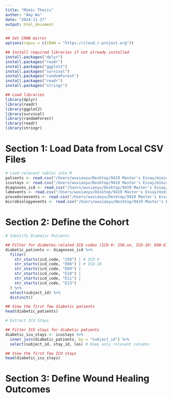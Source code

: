 ```yaml
---
title: "Mimic Thesis"
author: "Amy.Wu"
date: "2024-11-27"
output: html_document
---
```


```r
## Set CRAN mirror
options(repos = c(CRAN = "https://cloud.r-project.org"))

## Install required libraries if not already installed
install.packages("dplyr")
install.packages("readr")
install.packages("ggplot2")
install.packages("survival")
install.packages("randomForest")
install.packages("readr")
install.packages("stringr")

## Load libraries
library(dplyr)
library(readr)
library(ggplot2)
library(survival)
library(randomForest)
library(readr)
library(stringr)

```

# Section 1:  Load Data from Local CSV Files
```r
# Load relevant tables into R
patients <- read.csv("/Users/wuxiaoyu/Desktop/9419 Master's Essay/mimic-iv-3.1/hosp/patients.csv")
icustays <- read.csv("/Users/wuxiaoyu/Desktop/9419 Master's Essay/mimic-iv-3.1/icu/icustays.csv")
diagnoses_icd <- read.csv("/Users/wuxiaoyu/Desktop/9419 Master's Essay/mimic-iv-3.1/hosp/diagnoses_icd.csv")
labevents <- read.csv("/Users/wuxiaoyu/Desktop/9419 Master's Essay/mimic-iv-3.1/hosp/labevents.csv")
procedureevents <- read.csv("/Users/wuxiaoyu/Desktop/9419 Master's Essay/mimic-iv-3.1/icu/procedureevents.csv")
microbiologyevents <- read.csv("/Users/wuxiaoyu/Desktop/9419 Master's Essay/mimic-iv-3.1/hosp/microbiologyevents.csv")
```

# Section 2: Define the Cohort
```r
# Identify Diabetic Patients

## Filter for diabetes-related ICD codes (ICD-9: 250.xx, ICD-10: E08-E13)
diabetic_patients <- diagnoses_icd %>%
  filter(
    str_starts(icd_code, "250") | # ICD-9
    str_starts(icd_code, "E08") | # ICD-10
    str_starts(icd_code, "E09") |
    str_starts(icd_code, "E10") |
    str_starts(icd_code, "E11") |
    str_starts(icd_code, "E13")
  ) %>%
  select(subject_id) %>%
  distinct()

## View the first few diabetic patients
head(diabetic_patients)

# Extract ICU Stays

## Filter ICU stays for diabetic patients
diabetic_icu_stays <- icustays %>%
  inner_join(diabetic_patients, by = "subject_id") %>%
  select(subject_id, stay_id, los) # Keep only relevant columns

## View the first few ICU stays
head(diabetic_icu_stays)

```
# Section 3: Define Wound Healing Outcomes
```r

```
